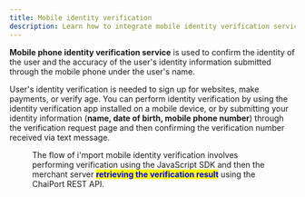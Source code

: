 ```yaml
---
title: Mobile identity verification
description: Learn how to integrate mobile identity verification service using i'mport.
---
```



**Mobile phone identity verification service** is used to confirm the identity of the user and the accuracy of the user's identity information submitted through the mobile phone under the user's name.

User's identity verification is needed to sign up for websites, make payments, or verify age. You can perform identity verification by using the identity verification app installed on a mobile device, or by submitting your identity information (**name, date of birth, mobile phone number**) through the verification request page and then confirming the verification number received via text message.

<Figure
  src="/gitbook-assets/en/image (224).png"
  caption="Sample mobile identity verification page"
/>

The flow of i'mport mobile identity verification involves performing verification using the JavaScript SDK and then the merchant server <mark style="color:blue;">**retrieving the verification result**</mark> using the ChaiPort REST API.
